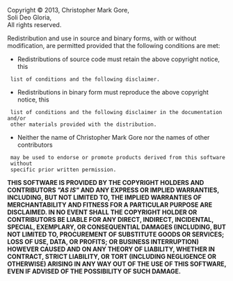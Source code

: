 Copyright &copy; 2013, Christopher Mark Gore,<br/>
Soli Deo Gloria,<br/>
All rights reserved.

Redistribution and use in source and binary forms, with or without
modification, are permitted provided that the following conditions are met:

* Redistributions of source code must retain the above copyright notice, this
  list of conditions and the following disclaimer.

* Redistributions in binary form must reproduce the above copyright notice, this
  list of conditions and the following disclaimer in the documentation and/or
  other materials provided with the distribution.

* Neither the name of Christopher Mark Gore nor the names of other contributors
  may be used to endorse or promote products derived from this software without
  specific prior written permission.

'''THIS SOFTWARE IS PROVIDED BY THE COPYRIGHT HOLDERS AND CONTRIBUTORS <i>"AS
IS"</i> AND ANY EXPRESS OR IMPLIED WARRANTIES, INCLUDING, BUT NOT LIMITED TO,
THE IMPLIED WARRANTIES OF MERCHANTABILITY AND FITNESS FOR A PARTICULAR PURPOSE
ARE DISCLAIMED. IN NO EVENT SHALL THE COPYRIGHT HOLDER OR CONTRIBUTORS BE LIABLE
FOR ANY DIRECT, INDIRECT, INCIDENTAL, SPECIAL, EXEMPLARY, OR CONSEQUENTIAL
DAMAGES (INCLUDING, BUT NOT LIMITED TO, PROCUREMENT OF SUBSTITUTE GOODS OR
SERVICES; LOSS OF USE, DATA, OR PROFITS; OR BUSINESS INTERRUPTION) HOWEVER
CAUSED AND ON ANY THEORY OF LIABILITY, WHETHER IN CONTRACT, STRICT LIABILITY, OR
TORT (INCLUDING NEGLIGENCE OR OTHERWISE) ARISING IN ANY WAY OUT OF THE USE OF
THIS SOFTWARE, EVEN IF ADVISED OF THE POSSIBILITY OF SUCH DAMAGE.'''
